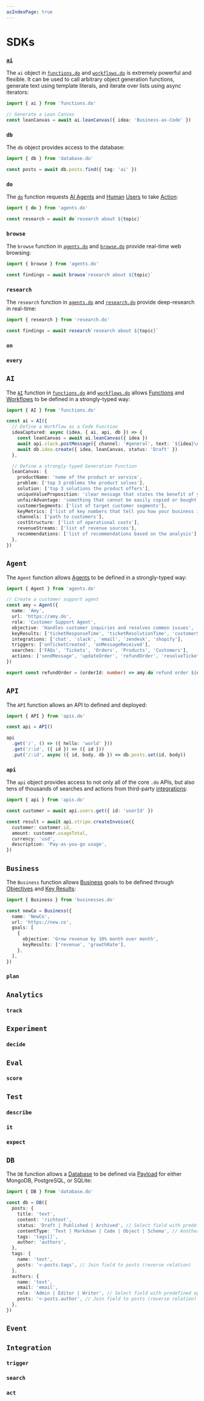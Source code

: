 ```yaml
---
asIndexPage: true
--- 
```


# SDKs


### [`ai`](/docs/sdks/functions.do)

The `ai` object in [`functions.do`](/docs/sdks/functions.do) and [`workflows.do`](/docs/sdks/workflows.do) is extremely powerful and flexible. It can be used to call arbitrary object generation functions, generate text using template literals, and iterate over lists using async iterators:

```typescript
import { ai } from 'functions.do'

// Generate a Lean Canvas
const leanCanvas = await ai.leanCanvas({ idea: 'Business-as-Code' })
```


### `db`

The `db` object provides access to the database:

```typescript
import { db } from 'database.do'

const posts = await db.posts.find({ tag: 'ai' })
```

### `do`

The [`do`](/docs/sdks/agents.do) function requests [AI Agents](/docs/agents) and [Human](/docs/functions/human) [Users](/docs/admin/user) to take [Action](/docs/functions/action):

```typescript
import { do } from 'agents.do'

const research = await do`research about ${topic}`
```

### `browse`

The `browse` function in [`agents.do`](/docs/sdks/agents.do#browse) and [`browse.do`](/docs/sdks/browse.do) provide real-time web browsing:

```typescript
import { browse } from 'agents.do'

const findings = await browse`research about ${topic}`
```

### `research`

The `research` function in [`agents.do`](/docs/sdks/agents.do) and [`research.do`](/docs/sdks/research.do) provide deep-research in real-time:

```typescript
import { research } from 'research.do'

const findings = await research`research about ${topic}`
```
### `on`

### `every`

## `AI`

The [`AI`](/docs/sdks/functions.do) function in [`functions.do`](/docs/sdks/functions.do) and [`workflows.do`](/docs/sdks/workflows.do) allows [Functions](/docs/functions) and [Workflows](/docs/workflows) to be defined in a strongly-typed way:

```typescript
import { AI } from 'functions.do'

const ai = AI({
  // Define a Workflow as a Code Function
  ideaCaptured: async (idea, { ai, api, db }) => {
    const leanCanvas = await ai.leanCanvas({ idea })
    await api.slack.postMessage({ channel: '#general', text: `${idea}\n${leanCanvas}` })
    await db.idea.create({ idea, leanCanvas, status: 'Draft' })
  },

  // Define a strongly-typed Generation Function
  leanCanvas: {
    productName: 'name of the product or service',
    problem: ['top 3 problems the product solves'],
    solution: ['top 3 solutions the product offers'],
    uniqueValueProposition: 'clear message that states the benefit of your product',
    unfairAdvantage: 'something that cannot be easily copied or bought',
    customerSegments: ['list of target customer segments'],
    keyMetrics: ['list of key numbers that tell you how your business is doing'],
    channels: ['path to customers'],
    costStructure: ['list of operational costs'],
    revenueStreams: ['list of revenue sources'],
    recommendations: ['list of recommendations based on the analysis'],
  },
})
```


## `Agent`

The `Agent` function allows [Agents](/docs/agents) to be defined in a strongly-typed way:

```typescript
import { Agent } from 'agents.do'

// Create a customer support agent
const amy = Agent({
  name: 'Amy',
  url: 'https://amy.do',
  role: 'Customer Support Agent',
  objective: 'Handles customer inquiries and resolves common issues',
  keyResults: ['ticketResponseTime', 'ticketResolutionTime', 'customerSatisfaction'],
  integrations: ['chat', 'slack', 'email', 'zendesk', 'shopify'],
  triggers: ['onTicketCreated', 'onMessageReceived'],
  searches: ['FAQs', 'Tickets', 'Orders', 'Products', 'Customers'],
  actions: ['sendMessage', 'updateOrder', 'refundOrder', 'resolveTicket', 'escalateTicket'],
})

export const refundOrder = (orderId: number) => amy.do`refund order ${orderId} and send the customer confirmation`
```


## `API`

The `API` function allows an API to defined and deployed:

```typescript
import { API } from 'apis.do'

const api = API()

api
  .get('/', () => ({ hello: 'world' }))
  .get('/:id', ({ id }) => ({ id }))
  .put('/:id', async ({ id, body, db }) => db.posts.set(id, body))
```

### `api`

The `api` object provides access to not only all of the core `.do` APIs, but also tens of thousands of searches and actions from third-party [integrations](/docs/integrations):

```typescript
import { api } from 'apis.do'

const customer = await api.users.get({ id: 'userId' })

const result = await api.stripe.createInvoice({
  customer: customer.id,
  amount: customer.usageTotal,
  currency: 'usd',
  description: 'Pay-as-you-go usage',
})
```

## `Business`

The `Business` function allows [Business](/docs/business) goals to be defined through [Objectives](/docs/business/objectives) and [Key Results](/docs/business/key-results):

```typescript
import { Business } from 'businesses.do'

const newCo = Business({
  name: 'NewCo',
  url: 'https://new.co',
  goals: [
    {
      objective: 'Grow revenue by 10% month over month',
      keyResults: ['revenue', 'growthRate'],
    },
  ],
})
```

### `plan`

## `Analytics`

### `track`

## `Experiment`

### `decide`

## `Eval`

### `score`

## `Test`

### `describe`

### `it`

### `expect`

## `DB`

The `DB` function allows a [Database](/docs/data/database) to be defined via [Payload](https://payloadcms.com) for either MongoDB, PostgreSQL, or SQLite:

```typescript
import { DB } from 'database.do'

const db = DB({
  posts: {
    title: 'text',
    content: 'richtext',
    status: 'Draft | Published | Archived', // Select field with predefined options
    contentType: 'Text | Markdown | Code | Object | Schema', // Another select field example
    tags: 'tags[]',
    author: 'authors',
  },
  tags: {
    name: 'text',
    posts: '<-posts.tags', // Join field to posts (reverse relation)
  },
  authors: {
    name: 'text',
    email: 'email',
    role: 'Admin | Editor | Writer', // Select field with predefined options
    posts: '<-posts.author', // Join field to posts (reverse relation)
  },
})
```


## `Event`


## `Integration`

### `trigger`

### `search`

### `act`
